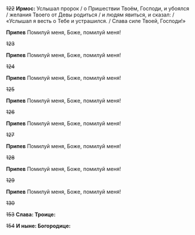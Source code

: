 ~~122~~ **Ирмос:** Услышал пророк / о Пришествии Твоём, Господи, и убоялся / желания Твоего от Девы родиться / и людям явиться, и сказал: / «Услышал я весть о Тебе и устрашился. / Слава силе Твоей, Господи!»

**Припев** Помилуй меня, Боже, помилуй меня!

~~123~~

**Припев** Помилуй меня, Боже, помилуй меня!

~~124~~

**Припев** Помилуй меня, Боже, помилуй меня!

~~125~~

**Припев** Помилуй меня, Боже, помилуй меня!

~~126~~

**Припев** Помилуй меня, Боже, помилуй меня!

~~127~~

**Припев** Помилуй меня, Боже, помилуй меня!

~~128~~

**Припев** Помилуй меня, Боже, помилуй меня!

~~129~~

**Припев** Помилуй меня, Боже, помилуй меня!

~~130~~

~~153~~ **Слава: Троице:**

~~154~~ **И ныне: Богородице:**
